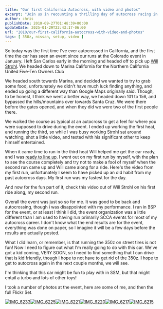---
title: "Our first California Autocross, with video and photos"
excerpt: "Join us in recounting a thrilling day of autocross racing in California, including course walk-throughs, heat runs, and personal insights."
author: chris
publishDate: 2010-09-27T01:48:39+00:00
updateDate: 2025-01-29T23:43:17-06:00
url: "2010/our-first-california-autocross-with-video-and-photos"
tags: [ 350z, nissan, setup, video ]
---

So today was the first time I've ever autocrossed in California, and the first time the car has seen an event since our runs at the Colorado event in January. I left San Carlos early in the morning and headed off to pick up <a href="https://www.willstrohl.com" >Will Strohl</a>. We headed down to Marina California for the Northern California United Five-Ten Owners Club 

We headed south towards Marina, and decided we wanted to try to grab some food, unfortunately we didn't have much luck finding anything, and ended up going a different way than Google Maps originally said. Though, to be honest, I think we went a better way, we headed down 101 to 156, and bypassed the hills/mountains over towards Santa Cruz. We were there before the gates opened, and when they did we were two of the first people there.

We walked the course as typical at an autocross to get a feel for where you were supposed to drive during the event. I ended up working the first heat, and running the third, so while I was busy working Strohl sat around watching, shot a little video, and texted with his significant other to keep himself entertained.

When it came time to run in the third heat Will helped me get the car ready, and I was <a href="https://twitpic.com/2sa58u" >ready to line up</a>. I went out on my first run by myself, with the plan to see the course completely and try not to make a fool of myself when the second run came up and Will came along for a ride. Here's the video from my first run, unfortunately I seem to have picked up an old habit from my past autocross days. My first run was my fastest for the day.

<YouTubeEmbed videoId="95ItS4Shce8" title="My first run was my fastest for the day" publishDate="2010-09-27T01:48:39+00:00" description="Video from my first autocross run" />

And now for the fun part of it, check this video out of Will Strohl on his first ride along, my second run. 

<YouTubeEmbed videoId="oW3_lPi4I_0" title="Will Strohl autocross ride" publishDate="2010-09-27T01:48:39+00:00" description="And now for the fun part of it, check this video out of Will Strohl on his first ride along, my second run." />

Overall the event was just so so for me. It was good to be back and autocrossing, though i was disappointed with my performance. I ran in BSP for the event, or at least I think I did, the event organization was a little different than I am used to having run primarily SCCA events for most of my autocross career. I don't know what the end results are for the event, everything was done on paper, so I imagine it will be a few days before the results are actually posted.

What I did learn, or remember, is that running the 350z on street tires is not fun! Now I need to figure out what I'm really going to do with this car. We've got a kid coming, VERY SOON, so I need to find something that I can drive that is kid friendly, though I hope to not have to get rid of the 350z. I hope to get to autocross again in the next couple months, we will see. 

I'm thinking that this car might be fun to play with in SSM, but that might entail a turbo and lots of other toys!

I took a number of photos at the event, here are some of me, and then the full Flickr Set.

<a title="IMG_6233" href="https://www.flickr.com/photos/17726343@N00/5028892990/"><img border="0" alt="IMG_6233" src="https://static.flickr.com/4083/5028892990_cf3c425755_m.jpg" /></a><a title="IMG_6225" href="https://www.flickr.com/photos/17726343@N00/5028275443/"><img border="0" alt="IMG_6225" src="https://static.flickr.com/4091/5028275443_f27b042640_m.jpg" /></a><a title="IMG_6221" href="https://www.flickr.com/photos/17726343@N00/5028890414/"><img border="0" alt="IMG_6221" src="https://static.flickr.com/4130/5028890414_7988799ccb_m.jpg" /></a><a title="IMG_6220" href="https://www.flickr.com/photos/17726343@N00/5028889402/"><img border="0" alt="IMG_6220" src="https://static.flickr.com/4088/5028889402_99dbc9bc2e_m.jpg" /></a><a title="IMG_6217" href="https://www.flickr.com/photos/17726343@N00/5028271819/"><img border="0" alt="IMG_6217" src="https://static.flickr.com/4110/5028271819_3a2cb49499_m.jpg" /></a><a title="IMG_6215" href="https://www.flickr.com/photos/17726343@N00/5028270725/"><img border="0" alt="IMG_6215" src="https://static.flickr.com/4149/5028270725_e638b419aa_m.jpg" /></a>

